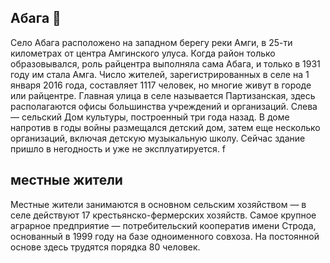 

## Абага 🧭

Село Абага расположено на западном берегу реки Амги, в 25-ти километрах от центра Амгинского улуса. Когда район только образовывался, роль райцентра выполняла сама Абага, и только в 1931 году им стала Амга. Число жителей, зарегистрированных в селе на 1 января 2016 года, составляет 1117 человек, но многие живут в городе или райцентре.
Главная улица в селе называется Партизанская, здесь располагаются офисы большинства учреждений и организаций. Слева — сельский Дом культуры, построенный три года назад. В доме напротив в годы войны размещался детский дом, затем еще несколько организаций, включая детскую музыкальную школу. Сейчас здание пришло в негодность и уже не эксплуатируется.
f


<Screenshot src={customThemeImage} alt="Custom theme" />

## местные жители
Местные жители занимаются в основном сельским хозяйством — в селе действуют 17 крестьянско-фермерских хозяйств. Самое крупное аграрное предприятие — потребительский кооператив имени Строда, основанный в 1999 году на базе одноименного совхоза. На постоянной основе здесь трудятся порядка 80 человек.
